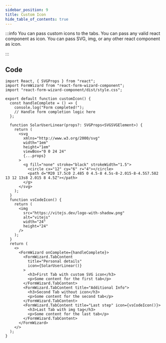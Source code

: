 ```yaml
---
sidebar_position: 9
title: Custom Icon 
hide_table_of_contents: true
---
```



:::info
You can pass custom icons to the tabs. You can pass any valid react component as icon. You can pass SVG, img, or any other react component as icon.

:::

<div class="demo">
  <CustomIcon />
</div>

## Code

```tsx
import React, { SVGProps } from "react";
import FormWizard from "react-form-wizard-component";
import "react-form-wizard-component/dist/style.css";

export default function customIcon() {
  const handleComplete = () => {
    console.log("Form completed!");
    // Handle form completion logic here
  };

  function SolarUserLinear(props?: SVGProps<SVGSVGElement>) {
    return (
      <svg
        xmlns="http://www.w3.org/2000/svg"
        width="1em"
        height="1em"
        viewBox="0 0 24 24"
        {...props}
      >
        <g fill="none" stroke="black" strokeWidth="1.5">
          <circle cx="12" cy="6" r="4"></circle>
          <path d="M20 17.5c0 2.485 0 4.5-8 4.5s-8-2.015-8-4.5S7.582 13 12 13s8 2.015 8 4.5Z"></path>
        </g>
      </svg>
    );
  }
  function vsCodeIcon() {
    return (
      <img
        src="https://vitejs.dev/logo-with-shadow.png"
        alt="vitejs"
        width="24"
        height="24"
      />
    );
  }
  return (
    <>
      <FormWizard onComplete={handleComplete}>
        <FormWizard.TabContent
          title="Personal details"
          icon={SolarUserLinear()}
        >
          <h3>First Tab with custom SVG icon</h3>
          <p>Some content for the first tab</p>
        </FormWizard.TabContent>
        <FormWizard.TabContent title="Additional Info">
          <h3>Second Tab without icon</h3>
          <p>Some content for the second tab</p>
        </FormWizard.TabContent>
        <FormWizard.TabContent title="Last step" icon={vsCodeIcon()}>
          <h3>Last Tab with img tag</h3>
          <p>Some content for the last tab</p>
        </FormWizard.TabContent>
      </FormWizard>
    </>
  );
}
```
